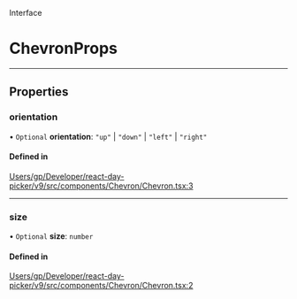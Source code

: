 <SectionTitle>Interface</SectionTitle>

# ChevronProps

---

## Properties

### orientation

• `Optional` **orientation**: ``"up"`` \| ``"down"`` \| ``"left"`` \| ``"right"``

#### Defined in

[Users/gp/Developer/react-day-picker/v9/src/components/Chevron/Chevron.tsx:3](https://github.com/gpbl/react-day-picker/blob/4d332a01b/src/components/Chevron/Chevron.tsx#L3)

___

### size

• `Optional` **size**: `number`

#### Defined in

[Users/gp/Developer/react-day-picker/v9/src/components/Chevron/Chevron.tsx:2](https://github.com/gpbl/react-day-picker/blob/4d332a01b/src/components/Chevron/Chevron.tsx#L2)
